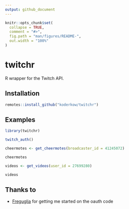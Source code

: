 ```yaml
---
output: github_document
---
```


<!-- README.md is generated from README.Rmd. Please edit that file -->

```r
knitr::opts_chunk$set(
  collapse = TRUE,
  comment = "#>",
  fig.path = "man/figures/README-",
  out.width = "100%"
)
```

# twitchr

<!-- badges: start -->
<!-- badges: end -->

R wrapper for the Twitch API.

## Installation

```r
remotes::install_github("koderkow/twitchr")
```

## Examples

```r
library(twitchr)
```

```r
twitch_auth()
```

```r
cheermotes <- get_cheermotes(broadcaster_id = 41245072)

cheermotes
```

```r
videos <- get_videos(user_id = 27699280)

videos
```

## Thanks to

- [Freguglia](https://github.com/Freguglia/rTwitchAPI) for getting me started on the oauth code
